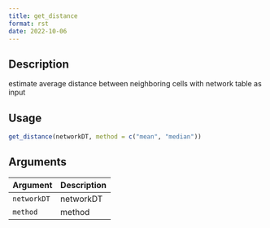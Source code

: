 ```yaml
--- 
title: get_distance 
format: rst 
date: 2022-10-06 
--- 
```


## Description

estimate average distance between neighboring cells with network table as input


## Usage

```r
get_distance(networkDT, method = c("mean", "median"))
```


## Arguments

Argument      |Description
------------- |----------------
`networkDT`     |     networkDT
`method`     |     method


